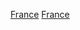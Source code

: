 {{Portal|法國|體育運動}}
{{Year by category
|m=2
|c=0
|d=0
|y=0
|cat     = 法國體育
|sortkey = 體育
|parent = 各年份法國體育
|subcat  = 2000年法國
}}
[[Category:2000年各國體育|France]]
[[Category:2000年歐洲體育|France]]
